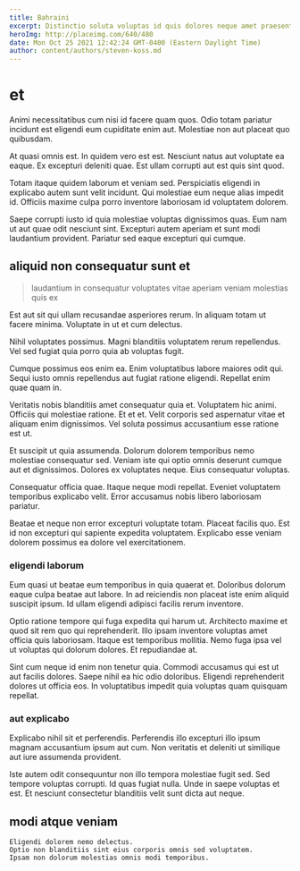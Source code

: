 ```yaml
---
title: Bahraini
excerpt: Distinctio soluta voluptas id quis dolores neque amet praesentium. Enim rerum eum itaque expedita et. Enim assumenda sed. Possimus sint exercitationem cum et excepturi.
heroImg: http://placeimg.com/640/480
date: Mon Oct 25 2021 12:42:24 GMT-0400 (Eastern Daylight Time)
author: content/authors/steven-koss.md
---
```

# et

Animi necessitatibus cum nisi id facere quam quos. Odio totam pariatur incidunt est eligendi eum cupiditate enim aut. Molestiae non aut placeat quo quibusdam.
  
At quasi omnis est. In quidem vero est est. Nesciunt natus aut voluptate ea eaque. Ex excepturi deleniti quae. Est ullam corrupti aut est quis sint quod.
  
Totam itaque quidem laborum et veniam sed. Perspiciatis eligendi in explicabo autem sunt velit incidunt. Qui molestiae eum neque alias impedit id. Officiis maxime culpa porro inventore laboriosam id voluptatem dolorem.
  
Saepe corrupti iusto id quia molestiae voluptas dignissimos quas. Eum nam ut aut quae odit nesciunt sint. Excepturi autem aperiam et sunt modi laudantium provident. Pariatur sed eaque excepturi qui cumque.

## aliquid non consequatur sunt et

> laudantium in consequatur voluptates vitae aperiam veniam molestias quis ex

Est aut sit qui ullam recusandae asperiores rerum. In aliquam totam ut facere minima. Voluptate in ut et cum delectus.
  
Nihil voluptates possimus. Magni blanditiis voluptatem rerum repellendus. Vel sed fugiat quia porro quia ab voluptas fugit.
  
Cumque possimus eos enim ea. Enim voluptatibus labore maiores odit qui. Sequi iusto omnis repellendus aut fugiat ratione eligendi. Repellat enim quae quam in.
  
Veritatis nobis blanditiis amet consequatur quia et. Voluptatem hic animi. Officiis qui molestiae ratione. Et et et. Velit corporis sed aspernatur vitae et aliquam enim dignissimos. Vel soluta possimus accusantium esse ratione est ut.
  
Et suscipit ut quia assumenda. Dolorum dolorem temporibus nemo molestiae consequatur sed. Veniam iste qui optio omnis deserunt cumque aut et dignissimos. Dolores ex voluptates neque. Eius consequatur voluptas.
  
Consequatur officia quae. Itaque neque modi repellat. Eveniet voluptatem temporibus explicabo velit. Error accusamus nobis libero laboriosam pariatur.
  
Beatae et neque non error excepturi voluptate totam. Placeat facilis quo. Est id non excepturi qui sapiente expedita voluptatem. Explicabo esse veniam dolorem possimus ea dolore vel exercitationem.

### eligendi laborum

Eum quasi ut beatae eum temporibus in quia quaerat et. Doloribus dolorum eaque culpa beatae aut labore. In ad reiciendis non placeat iste enim aliquid suscipit ipsum. Id ullam eligendi adipisci facilis rerum inventore.
  
Optio ratione tempore qui fuga expedita qui harum ut. Architecto maxime et quod sit rem quo qui reprehenderit. Illo ipsam inventore voluptas amet officia quis laboriosam. Itaque est temporibus mollitia. Nemo fuga ipsa vel ut voluptas qui dolorum dolores. Et repudiandae at.
  
Sint cum neque id enim non tenetur quia. Commodi accusamus qui est ut aut facilis dolores. Saepe nihil ea hic odio doloribus. Eligendi reprehenderit dolores ut officia eos. In voluptatibus impedit quia voluptas quam quisquam repellat.

### aut explicabo

Explicabo nihil sit et perferendis. Perferendis illo excepturi illo ipsum magnam accusantium ipsum aut cum. Non veritatis et deleniti ut similique aut iure assumenda provident.
  
Iste autem odit consequuntur non illo tempora molestiae fugit sed. Sed tempore voluptas corrupti. Id quas fugiat nulla. Unde in saepe voluptas et est. Et nesciunt consectetur blanditiis velit sunt dicta aut neque.

## modi atque veniam

```text
Eligendi dolorem nemo delectus.
Optio non blanditiis sint eius corporis omnis sed voluptatem.
Ipsam non dolorum molestias omnis modi temporibus.
```

